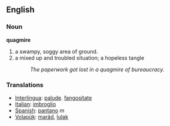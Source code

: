 ==English==
===Noun===
'''quagmire'''
#a swampy, soggy area of ground.
#a mixed up and troubled situation; a hopeless tangle
#: ''The paperwork got lost in a quagmire of bureaucracy.''

=== Translations ===
*[[Interlingua]]: [[palude]]. [[fangositate]]
*[[Italian]]: [[imbroglio]]
*[[Spanish]]: [[pantano]] ''m''
*[[Volapük]]: [[maräd]], [[lulak]]